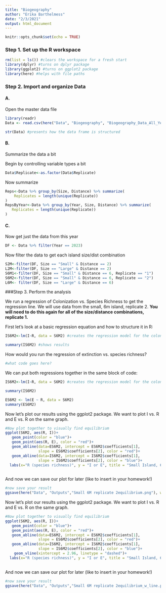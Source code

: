 ```yaml
---
title: "Biogeography"
author: "Erika Barthelmess"
date: "2/3/2021"
output: html_document
---
```


```r
knitr::opts_chunk$set(echo = TRUE)
```
### Step 1. Set up the R workspace

```r
rm(list = ls()) #clears the workspace for a fresh start
library(dplyr) #turns on dplyr package
library(ggplot2) #turns on ggplot2 package
library(here) #helps with file paths
```

### Step 2. Import and organize Data

#### A.
Open the master data file

```r
library(readr)
Data <- read.csv(here("Data", "Biogeography", "Biogeography_Data_All_Years.csv"), stringsAsFactors = T)

str(Data) #presents how the data frame is structured
```
#### B. 
Summarize the data a bit

Begin by controlling variable types a bit
```r
Data$Replicate<-as.factor(Data$Replicate)
```

Now summarize
```r
Reps<-Data %>% group_by(Size, Distance) %>% summarize(
	Replicates = length(unique(Replicate))
)
RepsByYear<-Data %>% group_by(Year, Size, Distance) %>% summarize(
   Replicates = length(unique(Replicate))
)
```

#### C. 
Now get just the data from this year
```r
DF <- Data %>% filter(Year == 2023)
```

Now filter the data to get each island size/dist combination

```r
S2M<-filter(DF, Size == "Small" & Distance == 2)
L2M<-filter(DF, Size == "Large" & Distance == 2)
S6M1<-filter(DF, Size == "Small" & Distance == 6, Replicate == "1")
S6M2<-filter(DF, Size == "Small" & Distance == 6, Replicate == "2")
L6M<- filter(DF, Size == "Large" & Distance == 6)

```
###Step 3. Perform the analysis

We run a regression of Colonization vs. Species Richness to get the regression line.  We will use data from the small, 6m island, replicate 2.  **You will need to do this again for all of the size/distance combinations, replicate 1.**

First let's look at a basic regression equation and how to structure it in R:
```r
IS6M2<-lm(I~R, data = S6M2) #creates the regression model for the colonization (I) vs. R for the Small (S), 6m (6M) island, replicate 2.

summary(IS6M2) #shows results
```

How would you run the regression of extinction vs. species richness?
```r
#what code goes here?
```


We can put both regressions together in the same block of code:
```r
IS6M2<-lm(I~R, data = S6M2) #creates the regression model for the colonization (I) vs. R for the Small (S), 6m (6M) island, replicate 2.

summary(IS6M2)

ES6M2 <- lm(E ~ R, data = S6M2)
summary(ES6M2)


```
Now let's plot our results using the ggplot2 package.  We want to plot I vs. R and E vs. R on the same graph.
```r
#Now plot together to visually find equilibrium 
ggplot(S6M2, aes(R, I))+
   geom_point(color = "blue")+
   geom_point(aes(R, E), color = "red")+
   geom_abline(data=ES6M2, intercept = ES6M2$coefficients[1], 
               slope = ES6M2$coefficients[2], color = "red")+
   geom_abline(data=IS6M2, intercept = IS6M2$coefficients[1], 
               slope = IS6M2$coefficients[2], color = "blue")+
  labs(x="R (species richness)", y = "I or E", title = "Small Island, 6 m, replicate 2")
  
```
And now we can save our plot for later (like to insert in your homework!)
```r
#now save your result
ggsave(here("Data", "Outputs","Small 6M replicate 2equilibrium.png"), width = 6, height = 4,device = "png")

```

Now let's plot our results using the ggplot2 package.  We want to plot I vs. R and E vs. R on the same graph.
```r
#Now plot together to visually find equilibrium 
ggplot(S6M2, aes(R, I))+
   geom_point(color = "blue")+
   geom_point(aes(R, E), color = "red")+
   geom_abline(data=ES6M2, intercept = ES6M2$coefficients[1], 
               slope = ES6M2$coefficients[2], color = "red")+
   geom_abline(data=IS6M2, intercept = IS6M2$coefficients[1], 
               slope = IS6M2$coefficients[2], color = "blue")+
	geom_vline(xintercept = 2.96, linetype = "dashed")+
  labs(x="R (species richness)", y = "I or E", title = "Small Island, 6 m, replicate 2")
  
```

And now we can save our plot for later (like to insert in your homework!)
```r
#now save your result
ggsave(here("Data", "Outputs","Small 6M replicate 2equilibrium_w_line.png"), width = 6, height = 4,device = "png")

```

  





